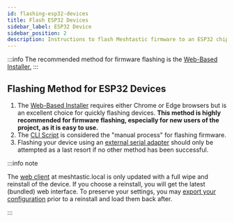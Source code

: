 ```yaml
---
id: flashing-esp32-devices
title: Flash ESP32 Devices
sidebar_label: ESP32 Device
sidebar_position: 2
description: Instructions to flash Meshtastic firmware to an ESP32 chipset device.
---
```


:::info
The recommended method for firmware flashing is the [Web-Based Installer.](https://flasher.meshtastic.org)
:::

## Flashing Method for ESP32 Devices

1. The [Web-Based Installer](/docs/getting-started/flashing-firmware/esp32/web-flasher.mdx) requires either Chrome or Edge browsers but is an excellent choice for quickly flashing devices. **This method is highly recommended for firmware flashing, especially for new users of the project, as it is easy to use.**
2. The [CLI Script](/docs/getting-started/flashing-firmware/esp32/cli-script) is considered the "manual process" for flashing firmware.
3. Flashing your device using an [external serial adapter](/docs/getting-started/flashing-firmware/esp32/external-serial-adapter) should only be attempted as a last resort if no other method has been successful.

:::info note

The [web client](/docs/software/web-client) at meshtastic.local is only updated with a full wipe and reinstall of the device. If you choose a reinstall, you will get the latest (bundled) web interface.  To preserve your settings, you may [export your configuration](/docs/software/python/cli#--export-config) prior to a reinstall and load them back after.

:::